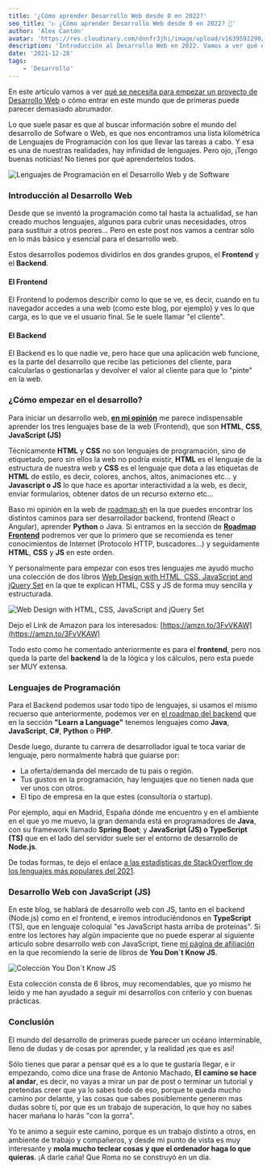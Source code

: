 ```yaml
---
title: '¿Cómo aprender Desarrollo Web desde 0 en 2022?'
seo_title: '▷ ¿Cómo aprender Desarrollo Web desde 0 en 2022? 🎉'
author: 'Alex Cantón'
avatar: 'https://res.cloudinary.com/dnnfr3jhi/image/upload/v1639592290/Blog/alex_r0u07u.webp'
description: 'Introducción al Desarrollo Web en 2022. Vamos a ver qué es el Desarrollo Web paso a paso. 🎉'
date: '2021-12-28'
tags:
    - 'Desarrollo'
---
```


En este artículo vamos a ver <u>qué se necesita para empezar un proyecto de Desarrollo Web</u> o cómo entrar en este mundo que de primeras puede parecer demasiado abrumador.

Lo que suele pasar es que al buscar información sobre el mundo del desarrollo de Sofware o Web, es que nos encontramos una lista kilométrica de Lenguajes de Programación con los que llevar las tareas a cabo. Y esa es una de nuestras realidades, hay infinidad de lenguajes. Pero ojo, ¡Tengo buenas noticias! No tienes por qué aprendertelos todos.

![Lenguajes de Programación en el Desarrollo Web y de Software](https://res.cloudinary.com/dnnfr3jhi/image/upload/v1640371667/Blog/Posts/empezar-desarrollo-web/programminglanguagecloud_aat5ge.webp)

### Introducción al Desarrollo Web

Desde que se inventó la programación como tal hasta la actualidad, se han creado muchos lenguajes, algunos para cubrir unas necesidades, otros para sustituir a otros peores... Pero en este post nos vamos a centrar sólo en lo más básico y esencial para el desarrollo web.

Estos desarrollos podemos dividirlos en dos grandes grupos, el **Frontend** y el **Backend**.

#### El Frontend

El Frontend lo podemos describir como lo que se ve, es decir, cuando en tu navegador accedes a una web (como este blog, por ejemplo) y ves lo que carga, es lo que ve el usuario final. Se le suele llamar "el cliente".

#### El Backend

El Backend es lo que nadie ve, pero hace que una aplicación web funcione, es la parte del desarrollo que recibe las peticiones del cliente, para calcularlas o gestionarlas y devolver el valor al cliente para que lo "pinte" en la web.

### ¿Cómo empezar en el desarrollo?

Para iniciar un desarrollo web, **<u>en mi opinión</u>** me parece indispensable aprender los tres lenguajes base de la web (Frontend), que son **HTML**, **CSS**, **JavaScript (JS)**

Técnicamente **HTML** y **CSS** no son lenguajes de programación, sino de etiquetado, pero sin ellos la web no podría existir, **HTML** es el lenguaje de la estructura de nuestra web y **CSS** es el lenguaje que dota a las etiquetas de **HTML** de estilo, es decir, colores, anchos, altos, animaciones etc... y **Javascript o JS** lo que hace es aportar interactividad a la web, es decir, enviar formularios, obtener datos de un recurso externo etc...

Baso mi opinión en la web de [roadmap.sh](https://roadmap.sh/) en la que puedes encontrar los distintos caminos para ser desarrollador backend, frontend (React o Angular), aprender **Python** o Java. Si entramos en la sección de **[Roadmap Frontend](https://roadmap.sh/frontend)** podremos ver que lo primero que se recomienda es tener conocimientos de Internet (Protocolo HTTP, buscadores...) y seguidamente **HTML**, **CSS** y **JS** en este orden.

Y personalmente para empezar con esos tres lenguajes me ayudó mucho una colección de dos libros [Web Design with HTML, CSS, JavaScript and jQuery Set](https://amzn.to/3FvVKAW) en la que te explican HTML, CSS y JS de forma muy sencilla y estructurada.

![Web Design with HTML, CSS, JavaScript and jQuery Set](https://res.cloudinary.com/dnnfr3jhi/image/upload/v1639691907/Blog/Posts/empezar-desarrollo-web/41X2i47NXUL._SX435_BO1_204_203_200__asmrdv.webp)

Dejo el Link de Amazon para los interesados: [https://amzn.to/3FvVKAW](https://amzn.to/3FvVKAW)

Todo esto como he comentado anteriormente es para el **frontend**, pero nos queda la parte del **backend** la de la lógica y los cálculos, pero esta puede ser MUY extensa.

### Lenguajes de Programación

Para el Backend podemos usar todo tipo de lenguajes, si usamos el mismo recuerso que anteriormente, podemos ver en [el roadmap del backend](https://roadmap.sh/backend) que en la sección **"Learn a Language"** tenemos lenguajes como **Java**, **JavaScript**, **C#**, **Python** o **PHP**.

Desde luego, durante tu carrera de desarrollador igual te toca variar de lenguaje, pero normalmente habrá que guiarse por:

- La oferta/demanda del mercado de tu pais o región.
- Tus gustos en la programación, hay lenguajes que no tienen nada que ver unos con otros.
- El tipo de empresa en la que estes (consultoría o startup).

Por ejemplo, aquí en Madrid, España dónde me encuentro y en el ambiente en el que yo me muevo, la gran demanda está en programadores de **Java**, con su framework llamado **Spring Boot**; y **JavaScript (JS) o TypeScript (TS)** que en el lado del servidor suele ser el entorno de desarrollo de **Node.js**.

De todas formas, te dejo el enlace [a las estadísticas de StackOverflow de los lenguajes más populares del 2021](https://insights.stackoverflow.com/survey/2021#technology-most-popular-technologies).

### Desarrollo Web con JavaScript (JS)

En este blog, se hablará de desarrollo web con JS, tanto en el backend (Node.js) como en el frontend, e iremos introduciéndonos en **TypeScript** (TS), que en lenguaje coloquial "es JavaScript hasta arriba de proteínas". Si entre los lectores hay algún impaciente que no puede esperar al siguiente artículo sobre desarrollo web con JavaScript, tiene [mi página de afiliación](https://www.alexcantongarcia.es/afiliados) en la que recomiendo la serie de libros de **You Don´t Know JS**.

![Colección You Don´t Know JS](https://res.cloudinary.com/dnnfr3jhi/image/upload/v1640555098/Blog/Posts/empezar-desarrollo-web/you-don-t-know-js-6-volumes-set-original-imaextdbysx8sj9m_rq0t5u.webp)

Esta colección consta de 6 libros, muy recomendables, que yo mismo he leido y me han ayudado a seguir mi desarrollos con criterio y con buenas prácticas.

### Conclusión

El mundo del desarrollo de primeras puede parecer un océano interminable, lleno de dudas y de cosas por aprender, y la realidad ¡es que es así! 

Sólo tienes que parar a pensar qué es a lo que te gustaría llegar, e ir empezando, como dice una frase de Antonio Machado, **El camino se hace al andar**, es decir, no vayas a mirar un par de post o terminar un tutorial y pretendas creer que ya lo sabes todo de eso, porque te queda mucho camino por delante, y las cosas que sabes posiblemente generen mas dudas sobre tí, por que es un trabajo de superación, lo que hoy no sabes hacer mañana lo harás "con la gorra".

Yo te animo a seguir este camino, porque es un trabajo distinto a otros, en ambiente de trabajo y compañeros, y desde mi punto de vista es muy interesante y **mola mucho teclear cosas y que el ordenador haga lo que quieras**. ¡A darle caña! Que Roma no se construyó en un día.